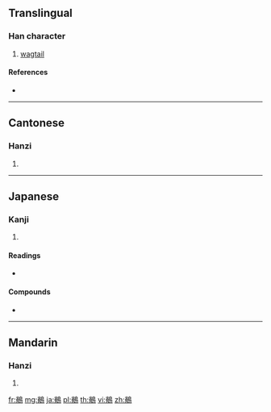 {{character info/new}}
{{also|鹡}}
==Translingual==

===Han character===
{{Han char|rn=196|rad=鳥|as=10|sn=21|four=17227|canj=FBHAF|ids=⿰脊鳥}}

# [[wagtail]]

====References====
* {{Han ref|kx=1496.310|dkj=47197|dj=2026.220|hdz=74652.100|uh=9DBA|ud=40378|bh=F6C0|bd=63168}}

----

==Cantonese==

===Hanzi===
{{yue-hanzi|jyut=|y=jik3|sim=鹡}}

# {{defn|lang=yue|sort=鳥10}}

----

==Japanese==

===Kanji===
{{ja-kanji|grade=|rs=鳥10}}

# {{defn|lang=ja|sort=鳥10}}

====Readings====
* {{ja-readings|on=[[せき]] (seki)}}

====Compounds====
* {{ja-r|鶺鴒|せきれい}}

----

==Mandarin==

===Hanzi===
{{cmn-hanzi|sim=鹡|pin=[[jí]] ([[ji2]])|wg=chi<sup>2</sup>}}

# {{defn|lang=cmn|sort=鳥10}}

[[fr:鶺]]
[[mg:鶺]]
[[ja:鶺]]
[[pl:鶺]]
[[th:鶺]]
[[vi:鶺]]
[[zh:鶺]]